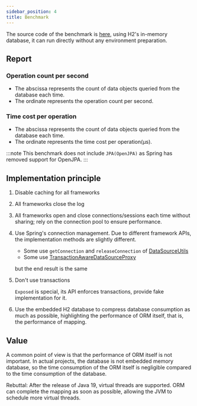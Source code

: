 ```yaml
---
sidebar_position: 4
title: Benchmark
---
```



The source code of the benchmark is [here](https://github.com/babyfish-ct/jimmer/tree/main/benchmark), using H2's in-memory database, it can run directly without any environment preparation.

## Report

### Operation count per second

- The abscissa represents the count of data objects queried from the database each time.
- The ordinate represents the operation count per second.

<Benchmark type="OPS"/>

### Time cost per operation

- The abscissa represents the count of data objects queried from the database each time.
- The ordinate represents the time cost per operation(μs).

<Benchmark type="TIME"/>

:::note
This benchmark does not include `JPA(OpenJPA)` as Spring has removed support for OpenJPA.
:::

## Implementation principle

1. Disable caching for all frameworks

2. All frameworks close the log

3. All frameworks open and close connections/sessions each time without sharing; rely on the connection pool to ensure performance.

4. Use Spring's connection management. Due to different framework APIs, the implementation methods are slightly different.
    
    - Some use `getConnection` and `releaseConnection` of [DataSourceUtils](https://docs.spring.io/spring-framework/docs/current/javadoc-api/org/springframework/jdbc/datasource/DataSourceUtils.html)
    - Some use [TransactionAwareDataSourceProxy](https://docs.spring.io/spring-framework/docs/current/javadoc-api/org/springframework/jdbc/datasource/TransactionAwareDataSourceProxy.html)
    
    but the end result is the same

5. Don't use transactions
    
    `Exposed` is special, its API enforces transactions, provide fake implementation for it.

6. Use the embedded H2 database to compress database consumption as much as possible, highlighting the performance of ORM itself, that is, the performance of mapping.

## Value

A common point of view is that the performance of ORM itself is not important. In actual projects, the database is not embedded memory database, so the time consumption of the ORM itself is negligible compared to the time consumption of the database.

Rebuttal: After the release of Java 19, virtual threads are supported. ORM can complete the mapping as soon as possible, allowing the JVM to schedule more virtual threads.
